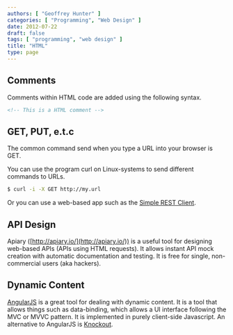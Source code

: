 ```yaml
---
authors: [ "Geoffrey Hunter" ]
categories: [ "Programming", "Web Design" ]
date: 2012-07-22
draft: false
tags: [ "programming", "web design" ]
title: "HTML"
type: page
---
```


## Comments

Comments within HTML code are added using the following syntax.

```html    
<!-- This is a HTML comment -->
```

## GET, PUT, e.t.c

The common command send when you type a URL into your browser is GET.

You can use the program curl on Linux-systems to send different commands to URLs.

```sh    
$ curl -i -X GET http://my.url
```

Or you can use a web-based app such as the [Simple REST Client](https://chrome.google.com/webstore/detail/simple-rest-client/fhjcajmcbmldlhcimfajhfbgofnpcjmb?utm_source=chrome-ntp-icon).

## API Design

Apiary ([http://apiary.io/](http://apiary.io/)) is a useful tool for designing web-based APIs (APIs using HTML requests). It allows instant API mock creation with automatic documentation and testing. It is free for single, non-commercial users (aka hackers).

## Dynamic Content

[AngularJS](http://angularjs.org/) is a great tool for dealing with dynamic content. It is a tool that allows things such as data-binding, which allows a UI interface following the MVC or MVVC pattern. It is implemented in purely client-side Javascript. An alternative to AngularJS is [Knockout](http://knockoutjs.com/).
